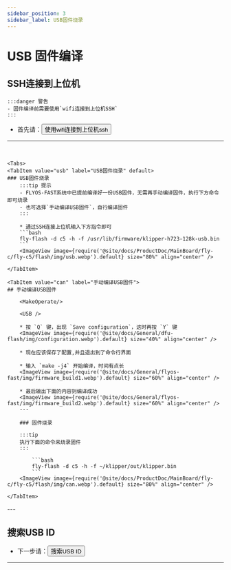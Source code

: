 ```yaml
---
sidebar_position: 3
sidebar_label: USB固件烧录
---
```






# USB 固件编译

## SSH连接到上位机

    :::danger 警告
    - 固件编译前需要使用`wifi连接到上位机SSH`
    :::

 * 首先请：<Button variant="contained" disableElevation component="a" rel="noopener" href="/docs/ProductDoc/MainBoard/fly-c/fly-c5/ssh#使用wifi连接到上位机ssh">使用wifi连接到上位机ssh</Button>  
 ---
 <br/>

    <Tabs>
    <TabItem value="usb" label="USB固件烧录" default>
    ### USB固件烧录
        :::tip 提示
        - FLYOS-FAST系统中已提前编译好一份USB固件，无需再手动编译固件，执行下方命令即可烧录
        - 也可选择`手动编译USB固件`，自行编译固件
        :::

        * 通过SSH连接上位机输入下方指令即可
        ```bash
        fly-flash -d c5 -h -f /usr/lib/firmware/klipper-h723-128k-usb.bin
        ```
        <ImageView image={require('@site/docs/ProductDoc/MainBoard/fly-c/fly-c5/flash/img/usb.webp').default} size="80%" align="center" />
    
    </TabItem>

    <TabItem value="can" label="手动编译USB固件">
    ## 手动编译USB固件

        <MakeOperate/>
    
        <USB />
    
        * 按 `Q` 键，出现 `Save configuration`，这时再按 `Y` 键
        <ImageView image={require('@site/docs/General/dfu-flash/img/configuration.webp').default} size="40%" align="center" />
    
        * 现在应该保存了配置,并且退出到了命令行界面
    
        * 输入 `make -j4` 开始编译，时间有点长
        <ImageView image={require('@site/docs/General/flyos-fast/img/firmware_build1.webp').default} size="60%" align="center" />
    
        * 最后输出下面的内容则编译成功
        <ImageView image={require('@site/docs/General/flyos-fast/img/firmware_build2.webp').default} size="60%" align="center" />
        ---
        
        ### 固件烧录
        
        :::tip
        执行下面的命令来烧录固件
        :::
        
            ```bash
            fly-flash -d c5 -h -f ~/klipper/out/klipper.bin
            ```
        <ImageView image={require('@site/docs/ProductDoc/MainBoard/fly-c/fly-c5/flash/img/can.webp').default} size="80%" align="center" />

    </TabItem>
</Tabs>
---

<br/>

## 搜索USB ID

* 下一步请：<Button variant="contained" disableElevation component="a" rel="noopener" href="/docs/ProductDoc/MainBoard/fly-c/fly-c5/read-id#搜索usb-id">搜索USB ID</Button>

---
